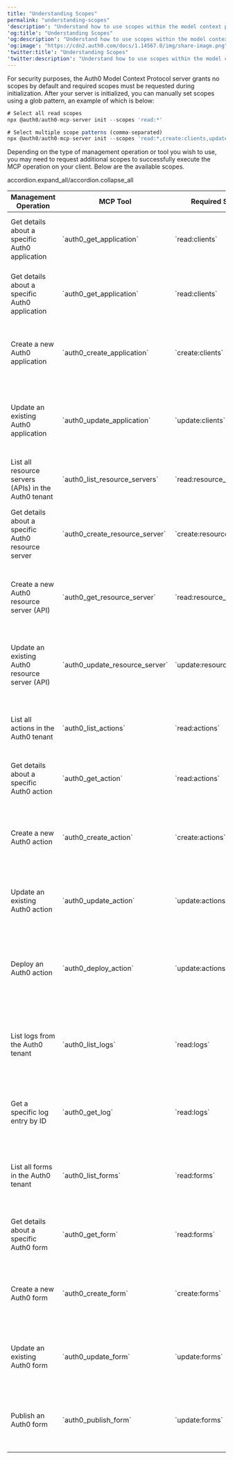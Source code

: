 ---
title: "Understanding Scopes"
permalink: "understanding-scopes"
'description': "Understand how to use scopes within the model context protocol"
'og:title': "Understanding Scopes"
'og:description': "Understand how to use scopes within the model context protocol"
'og:image': "https://cdn2.auth0.com/docs/1.14567.0/img/share-image.png"
'twitter:title': "Understanding Scopes"
'twitter:description': "Understand how to use scopes within the model context protocol"
---

For security purposes, the Auth0 Model Context Protocol server grants no scopes by default and required scopes must be requested during initialization. After your server is initialized, you can manually set scopes using a glob pattern, an example of which is below:

```javascript lines
# Select all read scopes
npx @auth0/auth0-mcp-server init --scopes 'read:*'

# Select multiple scope patterns (comma-separated)
npx @auth0/auth0-mcp-server init --scopes 'read:*,create:clients,update:actions'
```

Depending on the type of management operation or tool you wish to use, you may need to request additional scopes to successfully execute the MCP operation on your client. Below are the available scopes.

accordion.expand_all/accordion.collapse_all

<Accordion title="Management operation scopes">

<table class="table"><thead>
<tr>
<th>Management Operation</th>
<th>MCP Tool</th>
<th>Required Scope</th>
<th>Potential Implications</th>
</tr>
</thead>
<tbody>
<tr>
<td>Get details about a specific Auth0 application</td>
<td>`auth0_get_application`</td>
<td>`read:clients`</td>
<td>Allows viewing potentially sensitive application configuration details</td>
</tr>
<tr>
<td>Get details about a specific Auth0 application</td>
<td>`auth0_get_application`</td>
<td>`read:clients`</td>
<td>Allows viewing potentially sensitive application configuration details</td>
</tr>
<tr>
<td>Create a new Auth0 application</td>
<td>`auth0_create_application`</td>
<td>`create:clients`</td>
<td>Enables creating new applications that could be used for authentication flows</td>
</tr>
<tr>
<td>Update an existing Auth0 application</td>
<td>`auth0_update_application`</td>
<td>`update:clients`</td>
<td>Can modify critical application settings, potentially disrupting authentication for users</td>
</tr>
<tr>
<td>List all resource servers (APIs) in the Auth0 tenant</td>
<td>`auth0_list_resource_servers`</td>
<td>`read:resource_servers`</td>
<td>Exposes all API configurations and their scopes</td>
</tr>
<tr>
<td>Get details about a specific Auth0 resource server</td>
<td>`auth0_create_resource_server`</td>
<td>`create:resource_servers`</td>
<td>Reveals API configuration details including signing algorithms and token settings</td>
</tr>
<tr>
<td>Create a new Auth0 resource server (API)</td>
<td>`auth0_get_resource_server`</td>
<td>`read:resource_servers`</td>
<td>Allows defining new APIs and scopes that could be used for access control</td>
</tr>
<tr>
<td>Update an existing Auth0 resource server (API)</td>
<td>`auth0_update_resource_server`</td>
<td>`update:resource_servers`</td>
<td>Can modify API configurations, potentially affecting applications that rely on those APIs</td>
</tr>
<tr>
<td>List all actions in the Auth0 tenant</td>
<td>`auth0_list_actions`</td>
<td>`read:actions`</td>
<td>Reveals all custom code that runs during authentication flows</td>
</tr>
<tr>
<td>Get details about a specific Auth0 action</td>
<td>`auth0_get_action`</td>
<td>`read:actions`</td>
<td>Exposes custom code and logic for authentication flows</td>
</tr>
<tr>
<td>Create a new Auth0 action</td>
<td>`auth0_create_action`</td>
<td>`create:actions`</td>
<td>Allows creation of custom code that can modify authentication flows and user data</td>
</tr>
<tr>
<td>Update an existing Auth0 action</td>
<td>`auth0_update_action`</td>
<td>`update:actions`</td>
<td>Can modify custom code that affects authentication security and behavior</td>
</tr>
<tr>
<td>Deploy an Auth0 action</td>
<td>`auth0_deploy_action`</td>
<td>`update:actions`</td>
<td>Pushes custom code into production, potentially affecting all users' authentication experience</td>
</tr>
<tr>
<td>List logs from the Auth0 tenant</td>
<td>`auth0_list_logs`</td>
<td>`read:logs`</td>
<td>Exposes detailed information about user activity, failed logins, and security events</td>
</tr>
<tr>
<td>Get a specific log entry by ID</td>
<td>`auth0_get_log`</td>
<td>`read:logs`</td>
<td>Provides detailed data about specific authentication events, potentially including PII</td>
</tr>
<tr>
<td>List all forms in the Auth0 tenant</td>
<td>`auth0_list_forms`</td>
<td>`read:forms`</td>
<td>Reveals custom form configurations for login, registration, and password reset</td>
</tr>
<tr>
<td>Get details about a specific Auth0 form</td>
<td>`auth0_get_form`</td>
<td>`read:forms`</td>
<td>Exposes detailed form configuration including field validation and design</td>
</tr>
<tr>
<td>Create a new Auth0 form</td>
<td>`auth0_create_form`</td>
<td>`create:forms`</td>
<td>Allows creation of custom authentication forms that collect user data</td>
</tr>
<tr>
<td>Update an existing Auth0 form</td>
<td>`auth0_update_form`</td>
<td>`update:forms`</td>
<td>Can modify user-facing forms, potentially affecting authentication experience</td>
</tr>
<tr>
<td>Publish an Auth0 form</td>
<td>`auth0_publish_form`</td>
<td>`update:forms`</td>
<td>Makes form changes live for all users, potentially affecting production authentication</td>
</tr>
</tbody>
</table>

</Accordion>

